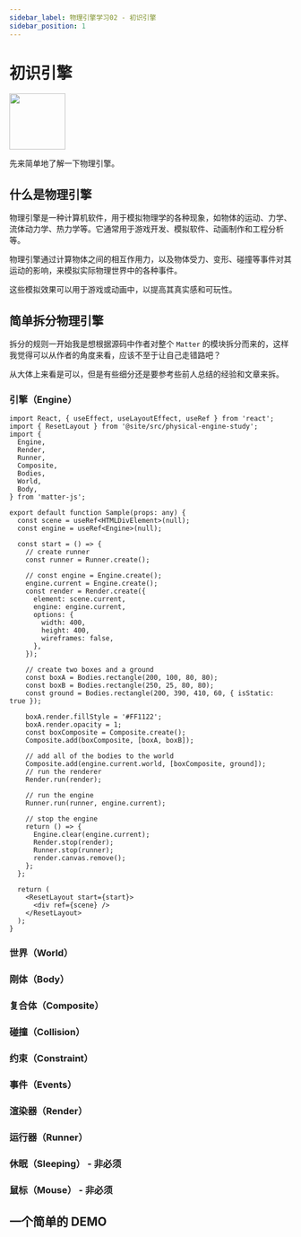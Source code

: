 ```yaml
---
sidebar_label: 物理引擎学习02 - 初识引擎
sidebar_position: 1
---
```


# 初识引擎

<img src="/physical-engine-study/matter-js.svg" height="100" />

先来简单地了解一下物理引擎。

## 什么是物理引擎

物理引擎是一种计算机软件，用于模拟物理学的各种现象，如物体的运动、力学、流体动力学、热力学等。它通常用于游戏开发、模拟软件、动画制作和工程分析等。

物理引擎通过计算物体之间的相互作用力，以及物体受力、变形、碰撞等事件对其运动的影响，来模拟实际物理世界中的各种事件。

这些模拟效果可以用于游戏或动画中，以提高其真实感和可玩性。

## 简单拆分物理引擎

拆分的规则一开始我是想根据源码中作者对整个 `Matter` 的模块拆分而来的，这样我觉得可以从作者的角度来看，应该不至于让自己走错路吧？

从大体上来看是可以，但是有些细分还是要参考些前人总结的经验和文章来拆。

### 引擎（Engine）

```tsx preview
import React, { useEffect, useLayoutEffect, useRef } from 'react';
import { ResetLayout } from '@site/src/physical-engine-study';
import {
  Engine,
  Render,
  Runner,
  Composite,
  Bodies,
  World,
  Body,
} from 'matter-js';

export default function Sample(props: any) {
  const scene = useRef<HTMLDivElement>(null);
  const engine = useRef<Engine>(null);

  const start = () => {
    // create runner
    const runner = Runner.create();

    // const engine = Engine.create();
    engine.current = Engine.create();
    const render = Render.create({
      element: scene.current,
      engine: engine.current,
      options: {
        width: 400,
        height: 400,
        wireframes: false,
      },
    });

    // create two boxes and a ground
    const boxA = Bodies.rectangle(200, 100, 80, 80);
    const boxB = Bodies.rectangle(250, 25, 80, 80);
    const ground = Bodies.rectangle(200, 390, 410, 60, { isStatic: true });

    boxA.render.fillStyle = '#FF1122';
    boxA.render.opacity = 1;
    const boxComposite = Composite.create();
    Composite.add(boxComposite, [boxA, boxB]);

    // add all of the bodies to the world
    Composite.add(engine.current.world, [boxComposite, ground]);
    // run the renderer
    Render.run(render);

    // run the engine
    Runner.run(runner, engine.current);

    // stop the engine
    return () => {
      Engine.clear(engine.current);
      Render.stop(render);
      Runner.stop(runner);
      render.canvas.remove();
    };
  };

  return (
    <ResetLayout start={start}>
      <div ref={scene} />
    </ResetLayout>
  );
}
```

### 世界（World）

### 刚体（Body）

### 复合体（Composite）

### 碰撞（Collision）

### 约束（Constraint）

### 事件（Events）

### 渲染器（Render）

### 运行器（Runner）

### 休眠（Sleeping） - 非必须

### 鼠标（Mouse） - 非必须

## 一个简单的 DEMO
